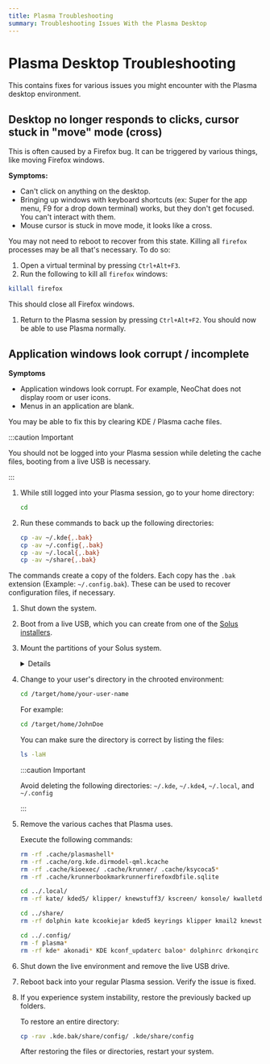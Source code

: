 ```yaml
---
title: Plasma Troubleshooting
summary: Troubleshooting Issues With the Plasma Desktop
---
```



# Plasma Desktop Troubleshooting

This contains fixes for various issues you might encounter with the Plasma desktop environment.

## Desktop no longer responds to clicks, cursor stuck in "move" mode (cross)

This is often caused by a Firefox bug. It can be triggered by various things, like moving Firefox windows.

**Symptoms:**

- Can't click on anything on the desktop.
- Bringing up windows with keyboard shortcuts (ex: Super for the app menu, F9 for a drop down terminal) works, but they don't get focused. You can't interact with them.
- Mouse cursor is stuck in move mode, it looks like a cross.

You may not need to reboot to recover from this state. Killing all `firefox` processes may be all that's necessary. To do so:

1. Open a virtual terminal by pressing `Ctrl+Alt+F3`.
1. Run the following to kill all `firefox` windows:

```bash
killall firefox
```

This should close all Firefox windows.

1. Return to the Plasma session by pressing `Ctrl+Alt+F2`.
   You should now be able to use Plasma normally.

## Application windows look corrupt / incomplete

**Symptoms**

- Application windows look corrupt. For example, NeoChat does not display room or user icons.
- Menus in an application are blank.

You may be able to fix this by clearing KDE / Plasma cache files.

:::caution Important

You should not be logged into your Plasma session while deleting the cache files, booting from a live USB is necessary.

:::

1. While still logged into your Plasma session, go to your home directory:


   ```bash
   cd
   ```

1. Run these commands to back up the following directories:

   ```bash
   cp -av ~/.kde{,.bak}
   cp -av ~/.config{,.bak}
   cp -av ~/.local{,.bak}
   cp -av ~/share{,.bak}
   ```

The commands create a copy of the folders. Each copy has the `.bak` extension (Example: `~/.config.bak`). These can be used to recover configuration files, if necessary.

1. Shut down the system.
1. Boot from a live USB, which you can create from one of the [Solus installers](https://getsol.us/download/).
1. Mount the partitions of your Solus system.

   <details>
      <BootAndChroot />
   </details>

1. Change to your user's directory in the chrooted environment:

   ```bash
   cd /target/home/your-user-name
   ```

   For example:

   ```bash
   cd /target/home/JohnDoe
   ```

   You can make sure the directory is correct by listing the files:

   ```bash
   ls -laH
   ```

   :::caution Important

   Avoid deleting the following directories: `~/.kde`, `~/.kde4`, `~/.local`, and `~/.config`

   :::

1. Remove the various caches that Plasma uses.
   
   Execute the following commands:

   ```bash
   rm -rf .cache/plasmashell*
   rm -rf .cache/org.kde.dirmodel-qml.kcache
   rm -rf .cache/kioexec/ .cache/krunner/ .cache/ksycoca5*
   rm -rf .cache/krunnerbookmarkrunnerfirefoxdbfile.sqlite
   
   cd ../.local/
   rm -rf kate/ kded5/ klipper/ knewstuff3/ kscreen/ konsole/ kwalletd/ ksysguard/ kmail2/ kcookiejar/ kactivitymanagerd/
   
   cd ../share/
   rm -rf dolphin kate kcookiejar kded5 keyrings klipper kmail2 knewstuff3 konsole kscreen ksysguard kwalletd kxmlgui5 plasma_engine_comic plasma plasma_notes org.kde.gwenview
   
   cd ../.config/
   rm -f plasma*
   rm -rf kde* akonadi* KDE kconf_updaterc baloo* dolphinrc drkonqirc gwenviewrc kmail2rc k*rc katemetainfos
   ```

1. Shut down the live environment and remove the live USB drive.
1. Reboot back into your regular Plasma session. Verify the issue is fixed.
1. If you experience system instability, restore the previously backed up folders.

   To restore an entire directory:
   
   ```bash
   cp -rav .kde.bak/share/config/ .kde/share/config
   ```

   After restoring the files or directories, restart your system.
